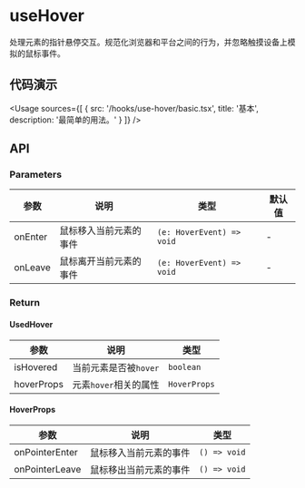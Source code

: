 
# useHover

处理元素的指针悬停交互。规范化浏览器和平台之间的行为，并忽略触摸设备上模拟的鼠标事件。

## 代码演示

<Usage
  sources={[
    {
      src: '/hooks/use-hover/basic.tsx',
      title: '基本',
      description: '最简单的用法。'
    }
  ]}
/>

## API

### Parameters

| 参数    | 说明                   | 类型                      | 默认值 |
| ------- | ---------------------- | ------------------------- | ------ |
| onEnter | 鼠标移入当前元素的事件 | `(e: HoverEvent) => void` | -      |
| onLeave | 鼠标离开当前元素的事件 | `(e: HoverEvent) => void` | -      |

### Return

#### UsedHover

| 参数       | 说明                  | 类型         |
| ---------- | --------------------- | ------------ |
| isHovered  | 当前元素是否被`hover` | `boolean`    |
| hoverProps | 元素`hover`相关的属性 | `HoverProps` |

#### HoverProps

| 参数           | 说明                   | 类型         |
| -------------- | ---------------------- | ------------ |
| onPointerEnter | 鼠标移入当前元素的事件 | `() => void` |
| onPointerLeave | 鼠标移出当前元素的事件 | `() => void` |
